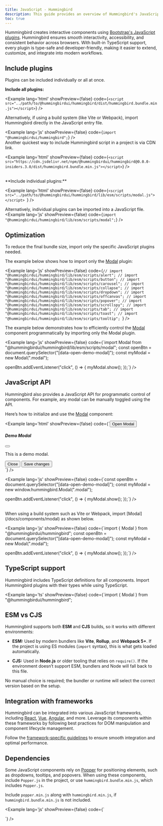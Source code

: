 ```yaml
---
title: JavaScript - Hummingbird
description: This guide provides an overview of Hummingbird's JavaScript components, including how to initialize and use them in projects.
toc: true
---
```


Hummingbird creates interactive components using <a href="https://getbootstrap.com/docs/5.3/getting-started/javascript/" target='_blank'>Bootstrap's JavaScript plugins</a>. Hummingbird ensures smooth interactivity, accessibility, and consistent behavior across browsers. With built-in TypeScript support, every plugin is type-safe and developer-friendly, making it easier to extend, customize, and integrate into modern workflows.

## Include plugins

Plugins can be included individually or all at once.

**Include all plugins:**

<Example lang='html' showPreview={false} 
  code={`<script src="../path/to/@hummingbirdui/hummingbird/dist/hummingbird.bundle.min.js"></script>`} />
<br/>

Alternatively, if using a build system (like Vite or Webpack), import Hummingbird directly in the JavaScript entry file.

<Example lang='js' showPreview={false} 
  code={`import "@hummingbirdui/hummingbird";`} />
<br/>
Another quickest way to include Hummingbird script in a project is via CDN link.

<Example lang='html' showPreview={false} 
  code={`<script src="https://cdn.jsdelivr.net/npm/@hummingbirdui/hummingbird@0.0.0-insiders.3.0/dist/hummingbird.bundle.min.js"></script>`} />

<br/>
**Include individual plugins:**

<Example lang='html' showPreview={false} 
  code={`<script src="../path/to/@hummingbirdui/hummingbird/lib/esm/scripts/modal.js"></script>
`} />
<br/>

Alternatively, individual plugins can be imported into a JavaScript file.
<Example lang='js' showPreview={false} 
  code={`import "@hummingbirdui/hummingbird/lib/esm/scripts/modal";`} />

## Optimization

To reduce the final bundle size, import only the specific JavaScript plugins needed.

The example below shows how to import only the [Modal](/docs/components/modal) plugin:

<Example lang='js' showPreview={false} 
  code={`// import "@hummingbirdui/hummingbird/lib/esm/scripts/alert";
  // import "@hummingbirdui/hummingbird/lib/esm/scripts/button";
  // import "@hummingbirdui/hummingbird/lib/esm/scripts/carousel";
  // import "@hummingbirdui/hummingbird/lib/esm/scripts/collapse";
  // import "@hummingbirdui/hummingbird/lib/esm/scripts/dropdown";
  // import "@hummingbirdui/hummingbird/lib/esm/scripts/offcanvas";
  // import "@hummingbirdui/hummingbird/lib/esm/scripts/popover";
  // import "@hummingbirdui/hummingbird/lib/esm/scripts/scrollspy";
  // import "@hummingbirdui/hummingbird/lib/esm/scripts/tab";
  // import "@hummingbirdui/hummingbird/lib/esm/scripts/toast";
  // import "@hummingbirdui/hummingbird/lib/esm/scripts/tooltip";
`} />

The example below demonstrates how to efficiently control the [Modal](/docs/components/modal) component programmatically by importing only the Modal plugin.

<Example lang='js' showPreview={false} 
  code={`import Modal from "@hummingbirdui/hummingbird/lib/esm/scripts/modal";
  const openBtn = document.querySelector("[data-open-demo-modal]");
  const myModal = new Modal(".modal");

  openBtn.addEventListener("click", () => {
    myModal.show();
  });`}
/>

## JavaScript API

Hummingbird also provides a JavaScript API for programmatic control of components. For example, any modal can be manually toggled using the API.

Here’s how to initialize and use the [Modal](/docs/components/modal) component:

<Example lang='html' showPreview={false} 
  code={`<button class="btn btn-primary" data-open-demo-modal>Open Modal</button>
  <div class="modal" id="demo-modal" tabindex="-1" aria-hidden="true">
    <div class="modal-dialog">
      <div class="modal-content">
        <div class="modal-header">
          <h5 class="modal-title">Demo Modal</h5>
          <button type="button" class="btn-close" data-dismiss="modal" aria-label="Close"></button>
        </div>
        <div class="modal-body">
          <p>This is a demo modal.</p>
        </div>
        <div class="modal-footer">
          <button type="button" class="btn btn-secondary me-2" data-bs-dismiss="modal">Close</button>
          <button type="button" class="btn btn-primary">Save changes</button>
        </div>
      </div>
    </div>
  </div>`} />

<br/>

<Example lang='js' showPreview={false} 
  code={`const openBtn = document.querySelector("[data-open-demo-modal]");
const myModal = new window.hummingbird.Modal(".modal");

openBtn.addEventListener("click", () => {
  myModal.show();
});`} />

<br/>
When using a build system such as Vite or Webpack, import [Modal](/docs/components/modal) as shown below.

<Example lang='js' showPreview={false} 
  code={`import { Modal } from "@hummingbirdui/hummingbird";
const openBtn = document.querySelector("[data-open-demo-modal]");
const myModal = new Modal(".modal");

openBtn.addEventListener("click", () => {
  myModal.show();
});`} />

## TypeScript support

Hummingbird includes TypeScript definitions for all components. Import Hummingbird plugins with their types while using TypeScript.

<Example lang='ts' showPreview={false} 
  code={`import { Modal } from "@hummingbirdui/hummingbird";

## ESM vs CJS

Hummingbird supports both **ESM** and **CJS** builds, so it works with different environments:

* **ESM:**
  Used by modern bundlers like **Vite**, **Rollup**, and **Webpack 5+**. If the project  is using ES modules (`import` syntax), this is what gets loaded automatically.

* **CJS:**
  Used in **Node.js** or older tooling that relies on `require()`. If the environment doesn’t support ESM, bundlers and Node will fall back to this file.

No manual choice is required; the bundler or runtime will select the correct version based on the setup.

## Integration with frameworks

Hummingbird can be integrated into various JavaScript frameworks, including [React](/docs/getting-started/framework-guides/react), [Vue](/docs/getting-started/framework-guides/vue), [Angular](/docs/getting-started/framework-guides/angular), and more. Leverage its components within these frameworks by following best practices for DOM manipulation and component lifecycle management.

Follow the [framework-specific guidelines](https://hbui.dev/docs/getting-started/framework-guides/) to ensure smooth integration and optimal performance.

## Dependencies

Some JavaScript components rely on [Popper](https://popper.js.org/docs/v2/) for positioning elements, such as dropdowns, tooltips, and popovers. When using these components, include `Popper.js` in the project, or use `hummingbird.bundle.min.js`, which includes `Popper.js`.

Include `popper.min.js` along with `hummingbird.min.js`, if `hummingbird.bundle.min.js` is not included.

<Example lang='js' showPreview={false} 
  code={`<script src="../path/to/@popperjs/core/dist/umd/popper.min.js"></script>
<script src="../path/to/@hummingbirdui/hummingbird/dist/hummingbird.min.js"></script>`} />